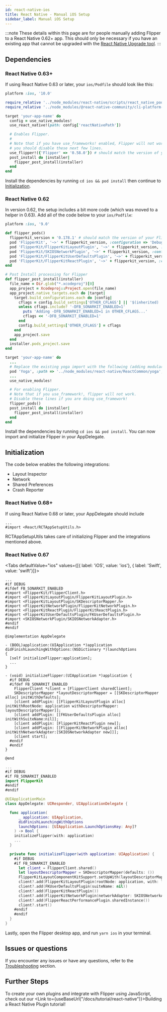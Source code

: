 ```yaml
---
id: react-native-ios
title: React Native - Manual iOS Setup
sidebar_label: Manual iOS Setup
---
```


:::note
These details within this page are for people manually adding Flipper to a React Native 0.62+ app. This should only be necessary if you have an existing app that cannot be upgraded with the
[React Native Upgrade tool](https://reactnative.dev/docs/upgrading).
:::

## Dependencies

### React Native 0.63+

If using React Native 0.63 or later, your `ios/Podfile` should look like this:

```ruby
platform :ios, '10.0'

require_relative '../node_modules/react-native/scripts/react_native_pods'
require_relative '../node_modules/@react-native-community/cli-platform-ios/native_modules'

target 'your-app-name' do
  config = use_native_modules!
  use_react_native!(path: config['reactNativePath'])

  # Enables Flipper.
  #
  # Note that if you have use_frameworks! enabled, Flipper will not work and
  # you should disable these next few lines.
  use_flipper!({'Flipper' => '0.58.0'}) # should match the version of your Flipper client app
  post_install do |installer|
    flipper_post_install(installer)
  end
end
```

Install the dependencies by running `cd ios && pod install` then continue to [Initialization](#initialization).

### React Native 0.62

In version 0.62, the setup includes a bit more code (which was moved to a helper in 0.63).
Add all of the code below to your `ios/Podfile`:

```ruby
platform :ios, '9.0'

def flipper_pods()
  flipperkit_version = '0.178.1' # should match the version of your Flipper client app
  pod 'FlipperKit', '~>' + flipperkit_version, :configuration => 'Debug'
  pod 'FlipperKit/FlipperKitLayoutPlugin', '~>' + flipperkit_version, :configuration => 'Debug'
  pod 'FlipperKit/SKIOSNetworkPlugin', '~>' + flipperkit_version, :configuration => 'Debug'
  pod 'FlipperKit/FlipperKitUserDefaultsPlugin', '~>' + flipperkit_version, :configuration => 'Debug'
  pod 'FlipperKit/FlipperKitReactPlugin', '~>' + flipperkit_version, :configuration => 'Debug'
end

# Post Install processing for Flipper
def flipper_post_install(installer)
  file_name = Dir.glob("*.xcodeproj")[0]
  app_project = Xcodeproj::Project.open(file_name)
  app_project.native_targets.each do |target|
    target.build_configurations.each do |config|
      cflags = config.build_settings['OTHER_CFLAGS'] || '$(inherited) '
      unless cflags.include? '-DFB_SONARKIT_ENABLED=1'
        puts 'Adding -DFB_SONARKIT_ENABLED=1 in OTHER_CFLAGS...'
        cflags << '-DFB_SONARKIT_ENABLED=1'
      end
      config.build_settings['OTHER_CFLAGS'] = cflags
    end
    app_project.save
  end
  installer.pods_project.save
end

target 'your-app-name' do
  ...
  # Replace the existing yoga import with the following (adding modular_headers):
  pod 'Yoga', :path => '../node_modules/react-native/ReactCommon/yoga', :modular_headers => true
  ...
  use_native_modules!

  # For enabling Flipper.
  # Note that if you use_framework!, flipper will not work.
  # Disable these lines if you are doing use_framework!
  flipper_pods()
  post_install do |installer|
    flipper_post_install(installer)
  end
end
```

Install the dependencies by running `cd ios && pod install`. You can now import and initialize Flipper in your AppDelegate.

## Initialization

The code below enables the following integrations:

* Layout Inspector
* Network
* Shared Preferences
* Crash Reporter

### React Native 0.68+

If using React Native 0.68 or later, your AppDelegate should include

```objc
...
#import <React/RCTAppSetupUtils.h>
```

RCTAppSetupUtils takes care of initializing Flipper and the integrations mentioned above.

### React Native 0.67

<Tabs defaultValue="ios" values={[{ label: 'iOS', value: 'ios'}, { label: 'Swift', value: 'swift'}]}>
<TabItem value="ios">

```objc
...
#if DEBUG
#ifdef FB_SONARKIT_ENABLED
#import <FlipperKit/FlipperClient.h>
#import <FlipperKitLayoutPlugin/FlipperKitLayoutPlugin.h>
#import <FlipperKitLayoutPlugin/SKDescriptorMapper.h>
#import <FlipperKitNetworkPlugin/FlipperKitNetworkPlugin.h>
#import <FlipperKitReactPlugin/FlipperKitReactPlugin.h>
#import <FlipperKitUserDefaultsPlugin/FKUserDefaultsPlugin.h>
#import <SKIOSNetworkPlugin/SKIOSNetworkAdapter.h>
#endif
#endif

@implementation AppDelegate

- (BOOL)application:(UIApplication *)application didFinishLaunchingWithOptions:(NSDictionary *)launchOptions
{
  [self initializeFlipper:application];
  ...
}

- (void) initializeFlipper:(UIApplication *)application {
  #if DEBUG
  #ifdef FB_SONARKIT_ENABLED
    FlipperClient *client = [FlipperClient sharedClient];
    SKDescriptorMapper *layoutDescriptorMapper = [[SKDescriptorMapper alloc] initWithDefaults];
    [client addPlugin: [[FlipperKitLayoutPlugin alloc] initWithRootNode: application withDescriptorMapper: layoutDescriptorMapper]];
    [client addPlugin: [[FKUserDefaultsPlugin alloc] initWithSuiteName:nil]];
    [client addPlugin: [FlipperKitReactPlugin new]];
    [client addPlugin: [[FlipperKitNetworkPlugin alloc] initWithNetworkAdapter:[SKIOSNetworkAdapter new]]];
    [client start];
  #endif
  #endif
}

@end
```

</TabItem>
<TabItem value="swift">

```swift
...
#if DEBUG
#if FB_SONARKIT_ENABLED
import FlipperKit
#endif
#endif

@UIApplicationMain
class AppDelegate: UIResponder, UIApplicationDelegate {

  func application(
      _ application: UIApplication,
      didFinishLaunchingWithOptions
      launchOptions: [UIApplication.LaunchOptionsKey: Any]?
    ) -> Bool {
    initializeFlipper(with: application)
    ...
  }

  private func initializeFlipper(with application: UIApplication) {
    #if DEBUG
    #if FB_SONARKIT_ENABLED
      let client = FlipperClient.shared()
      let layoutDescriptorMapper = SKDescriptorMapper(defaults: ())
      FlipperKitLayoutComponentKitSupport.setUpWith(layoutDescriptorMapper)
      client?.add(FlipperKitLayoutPlugin(rootNode: application, with: layoutDescriptorMapper!))
      client?.add(FKUserDefaultsPlugin(suiteName: nil))
      client?.add(FlipperKitReactPlugin())
      client?.add(FlipperKitNetworkPlugin(networkAdapter: SKIOSNetworkAdapter()))
      client?.add(FlipperReactPerformancePlugin.sharedInstance())
      client?.start()
    #endif
    #endif
  }
}
```

</TabItem>
</Tabs>

Lastly, open the Flipper desktop app, and run `yarn ios` in your terminal.

## Issues or questions

If you encounter any issues or have any questions, refer to the [Troubleshooting](troubleshooting/troubleshooting.mdx) section.

## Further Steps

To create your own plugins and integrate with Flipper using JavaScript, check out our <Link to={useBaseUrl("/docs/tutorial/react-native")}>Building a React Native Plugin</Link> tutorial!
